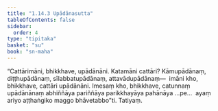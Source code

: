 ```yaml
---
title: "1.14.3 Upādānasutta"
tableOfContents: false
sidebar:
  order: 4
type: "tipitaka"
basket: "su"
book: "sn-maha"
---
```



<DynamicBreadcrumb />

<Division number="174" book="sn-maha" bookNo="14" page="55">

<Paragraph number="339" book="sn-maha">
“Cattārimāni, bhikkhave, upādānāni. Katamāni cattāri? Kāmupādānaṃ, diṭṭhupādānaṃ, sīlabbatupādānaṃ, attavādupādānaṃ—  imāni kho, bhikkhave, cattāri upādānāni. Imesaṃ kho, bhikkhave, catunnaṃ upādānānaṃ abhiññāya pariññāya parikkhayāya pahānāya …pe…  ayaṃ ariyo aṭṭhaṅgiko maggo bhāvetabbo”ti.

</Paragraph>
</Division>

<Paragraph number="340" type="center" book="sn-maha">
Tatiyaṃ.
</Paragraph>